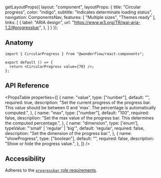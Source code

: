 
  getLayoutProps({
    layout: "component",
    layoutProps: {
      title: "Circular progress",
      color: "indigo",
      subtitle: "Indicates determinate loading status",
      navigation: ComponentsNav,
      features: [
        "Multiple sizes",
        "Themes ready"
      ],
      links: [
        {
          label: "ARIA design",
          url: "https://www.w3.org/TR/wai-aria-1.2/#progressbar",
        },
      ]
    }
  });

<LiveArea>
  <CircularProgress value={70} showProgress />
</LiveArea>

## Anatomy

```tsx lines="1,4"
import { CircularProgress } from "@wonderflow/react-components";

export default () => {
  return <CircularProgress value={70} />;
};
```

## API Reference

<PropsTable
  properties={[
    {
      name: "value",
      type: ["number"],
      default: "",
      required: true,
      description: "Set the current progress of the progress bar. This value should be between 0 and 'max'. The percentage is automatically computed.",
    },
    {
      name: "max",
      type: ["number"],
      default: "100",
      required: false,
      description: "Set the max value of the progress bar. This determines the computed percentage.",
    },
    {
      name: "dimension",
      type: ['enum'],
      typeValue: "'small' | 'regular' | 'big'",
      default: 'regular',
      required: false,
      description: "Set the dimension of the progress bar.",
    },
    {
      name: "showProgress",
      type: ["boolean"],
      default: "",
      required: false,
      description: "Show or hide the progress value.",
    },
  ]}
/>

## Accessibility

Adheres to the [`progressbar` role requirements](https://www.w3.org/TR/wai-aria-1.2/#progressbar).

